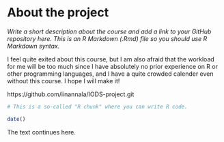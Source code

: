 
# About the project

*Write a short description about the course and add a link to your GitHub repository here. This is an R Markdown (.Rmd) file so you should use R Markdown syntax.*

I feel quite exited about this course, but I am also afraid that the workload for me will be too much since I have absolutely no prior experience on R or other programming languages, and I have a quite crowded calender even without this course. I hope I will make it!

https://github.com/iinannala/IODS-project.git

```r
# This is a so-called "R chunk" where you can write R code.

date()

```
The text continues here.

